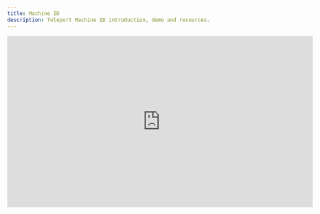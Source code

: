 ```yaml
---
title: Machine ID
description: Teleport Machine ID introduction, demo and resources.
---
```


<iframe
  width="712"
  height="400"
  src="https://www.youtube-nocookie.com/embed/QWd0eqIa9mA?"
  frameBorder="0"
  allow="accelerometer; autoplay; encrypted-media; gyroscope; picture-in-picture"
  allowFullScreen
/>
<br/>

Teleport Machine ID enables machines, such as CI/CD workflows, to securely
authenticate with your Teleport cluster in order to connect to resources and
configure the cluster itself. This is sometimes referred to as Machine to
Machine (or M2M) access.

Machine ID supports a number of use-cases and platforms, but is commonly used
for:

- Granting CI/CD workflows access to resources such as SSH servers,
  Kubernetes Clusters, Databases and Applications that are protected by Teleport
  in order to deploy changes.
- Granting SecOps tooling access to resources in order to run security analysis
  against them.
- Creating and renewing credentials for custom scripts that leverage `tctl` or
  the Teleport API in order to control Teleport configuration.

Machine ID's design brings the existing benefits of the Teleport platform to
machine access, including:

- Short-lived, rotating certificate-based credentials.
- Rich auditing and session recording.
- Fine-grained role-based access control.
- Consistency with your techniques for managing human access.

## Concepts

For a more in-depth overview, check out the
[architecture page](./architecture.mdx). This covers the behind-the-scenes
elements of how Machine ID functions and provides a strong background knowledge
which can help in successfully deploying Machine ID.

### Bots

Machine ID provides machines with an identity that is compatible with the
Teleport cluster. This identity is known as a bot.

Bots share a number of similarities with human users:

- Access controlled by roles assigned to them in Teleport
- Access to resources recorded in audit logs
- Identity encoded in an x.509 client certificate which is signed by the
  Teleport Auth Service and which can then be used for access.

### Join tokens

The main difference is that a bot does not "log in" using a static username and
password. Instead, a join token is used. A join token is configured within
Teleport and specifies which bot user it grants access to and what sort of
proof (known as the join method) is needed to use this join token. This proof is
typically an identity issued to the machine by the platform it runs on (e.g. AWS
IAM). This process allows the machine to authenticate with the Teleport
cluster without using a long-lived secret.

### tbot

Machine ID is used through an agent called `tbot`. `tbot` authenticates with the
Teleport Cluster and then generates credentials and configuration files for
other tools to use to connect to Teleport resources using the bot's identity.

### Artifacts

The files generated by `tbot` are referred to as its artifacts. **Artifacts**
can be a number of things from credentials, such as signed certificates, to
configuration files that will automatically configure a tool (such as `kubectl`)
to use Teleport. This behaviour is controlled by configuring `tbot`'s
**outputs**. An output specifies what should be generated and where it should
be saved.

## Further Reading

For a quickstart non-production introduction to Machine ID, read the
[Getting Started Guide](./getting-started.mdx).

Production-ready guidance on deploying Machine ID is broken out into two parts:

- [Platform Guides](./platform-guides.mdx): How to install and configure Machine
  ID for a specific platform.
- [Access Guides](./access-guides.mdx): How to use Machine ID to access Teleport
  and Teleport resources.

Other resources:

- [Frequently Asked Questions](./faq.mdx): Commonly asked questions.
- [Troubleshooting Guide](./troubleshooting.mdx): Common issues and how to solve
  them.
- [Architecture](./architecture.mdx): A technical deep-dive into how Machine ID
  works.
- [Reference](./reference.mdx): Complete documentation of available
  configuration options.